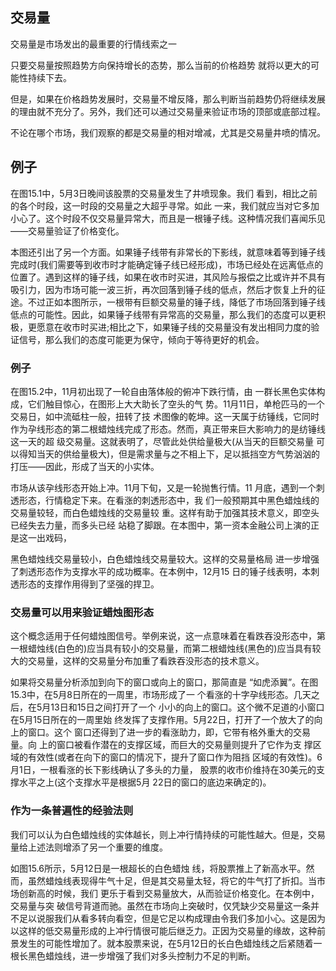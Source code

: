 
## 交易量
交易量是市场发出的最重要的行情线索之一

只要交易量按照趋势方向保持增长的态势，那么当前的价格趋势
就将以更大的可能性持续下去。

但是，如果在价格趋势发展时，交易量不增反降，那么判断当前趋势仍将继续发展的理由就不充分了。另外，我们还可以通过交易量来验证市场的顶部或底部过程。

不论在哪个市场，我们观察的都是交易量的相对增减，尤其是交易量井喷的情况。

## 例子
在图15.1中，5月3日晚间该股票的交易量发生了井喷现象。我们 看到，相比之前的各个时段，这一时段的交易量之大超乎寻常。如此 一来，我们就应当对它多加小心了。这个时段不仅交易量异常大，而且是一根锤子线。这种情况我们喜闻乐见——交易量验证了价格变化。

本图还引出了另一个方面。如果锤子线带有非常长的下影线，就意味着等到锤子线完成时(我们需要等到收市时才能确定锤子线已经形成)，市场已经处在远离低点的位置了。遇到这样的锤子线，如果在收市时买进，其风险与报偿之比或许并不具有吸引力，因为市场可能一波三折，再次回落到锤子线的低点，然后才恢复上升的征途。不过正如本图所示，一根带有巨额交易量的锤子线，降低了市场回落到锤子线低点的可能性。因此，如果锤子线带有异常高的交易量，那么我们的态度可以更积极，更愿意在收市时买进;相比之下，如果锤子线的交易量没有发出相同力度的验证信号，那么我们的态度可能更为保守，倾向于等待更好的机会。

<ImageRender alt='test1' width='auto' height='auto' path='/candleTech/24-candleVolume.png' />

### 例子
在图15.2中，11月初出现了一轮自由落体般的俯冲下跌行情，由 一群长黑色实体构成，它们触目惊心，在图形上大大助长了空头的气 势。11月11日，单枪匹马的一个交易日，如中流砥柱一般，扭转了技 术图像的乾坤。这一天属于纺锤线，它同时作为孕线形态的第二根蜡烛线完成了形态。然而，真正带来巨大影响力的是纺锤线这一天的超 级交易量。这就表明了，尽管此处供给量极大(从当天的巨额交易量 可以得知当天的供给量极大)，但是需求量与之不相上下，足以抵挡空方气势汹汹的打压——因此，形成了当天的小实体。

市场从该孕线形态开始上冲。11月下旬，又是一轮抛售行情。11 月底，遇到一个刺透形态，行情稳定下来。在看涨的刺透形态中，我 们一般预期其中黑色蜡烛线的交易量较轻，而白色蜡烛线的交易量较 重。这样有助于加强其技术意义，即空头已经失去力量，而多头已经 站稳了脚跟。在本图中，第一资本金融公司上演的正是这一出戏码，

黑色蜡烛线交易量较小，白色蜡烛线交易量较大。这样的交易量格局 进一步增强了刺透形态作为支撑水平的成功概率。在本例中，12月15 日的锤子线表明，本刺透形态的支撑作用得到了坚强的捍卫。

<ImageRender alt='test1' width='auto' height='auto' path='/candleTech/24-candleVolume2.png' />

### 交易量可以用来验证蜡烛图形态
这个概念适用于任何蜡烛图信号。举例来说，这一点意味着在看跌吞没形态中，第一根蜡烛线(白色的)应当具有较小的交易量，而第二根蜡烛线(黑色的)应当具有较大的交易量，这样的交易量分布加重了看跌吞没形态的技术意义。

如果将交易量分析添加到向下的窗口或向上的窗口，那简直是 “如虎添翼”。在图15.3中，在5月8日所在的一周里，市场形成了一 个看涨的十字孕线形态。几天之后，在5月13日和15日之间打开了一个 小小的向上的窗口。这个微不足道的小窗口在5月15日所在的一周里始 终发挥了支撑作用。5月22日，打开了一个放大了的向上的窗口。这个 窗口还得到了进一步的看涨助力，即，它带有格外重大的交易量。向 上的窗口被看作潜在的支撑区域，而巨大的交易量则提升了它作为支 撑区域的有效性(或者在向下的窗口的情况下，提升了窗口作为阻挡 区域的有效性)。6月1日，一根看涨的长下影线确认了多头的力量， 股票的收市价维持在30美元的支撑水平之上(这个支撑水平是根据5月 22日的窗口的底边来确定的)。

<ImageRender alt='test1' width='auto' height='auto' path='/candleTech/24-candleVolume3.png' />

### 作为一条普遍性的经验法则
我们可以认为白色蜡烛线的实体越长，则上冲行情持续的可能性越大。但是，交易量给上述法则增添了另一个重要的维度。

如图15.6所示，5月12日是一根超长的白色蜡烛 线，将股票推上了新高水平。然而，虽然蜡烛线表现得牛气十足，但是其交易量太轻，将它的牛气打了折扣。当市场创新高的时候，我们 更乐于看到交易量放大，从而验证价格变化。在本例中，交易量与突 破信号背道而驰。虽然在市场向上突破时，仅凭缺少交易量这一条并不足以说服我们从看多转向看空，但是它足以构成理由令我们多加小心。这是因为以这样的低交易量形成的上冲行情很可能后继乏力。正因为交易量的缘故，这种前景发生的可能性增加了。就本股票来说，在5月12日的长白色蜡烛线之后紧随着一根长黑色蜡烛线，进一步增强了我们对多头控制力不足的判断。

<ImageRender alt='test1' width='auto' height='auto' path='/candleTech/24-candleVolume4.png' />
